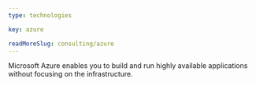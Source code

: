 ```yaml
---
type: technologies

key: azure

readMoreSlug: consulting/azure
---
```


Microsoft Azure enables you to build and run highly available applications without focusing on the infrastructure.
